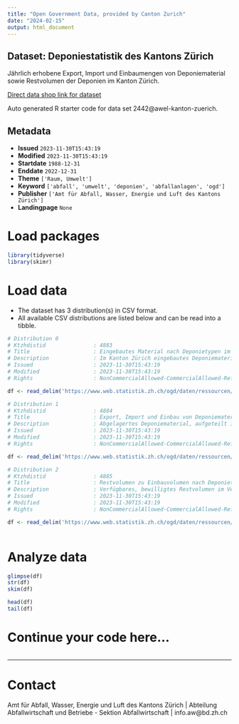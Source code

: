 ```yaml
---
title: "Open Government Data, provided by Canton Zurich"
date: "2024-02-15"
output: html_document
---
```


## Dataset: Deponiestatistik des Kantons Zürich

Jährlich erhobene Export, Import und Einbaumengen von Deponiematerial sowie Restvolumen der Deponien im Kanton Zürich.

[Direct data shop link for dataset](https://www.zh.ch/de/politik-staat/statistik-daten/datenkatalog.html#/datasets/2442@awel-kanton-zuerich)

Auto generated R starter code for data set 2442@awel-kanton-zuerich.

## Metadata

- **Issued** `2023-11-30T15:43:19`
- **Modified** `2023-11-30T15:43:19`
- **Startdate** `1988-12-31`
- **Enddate** `2022-12-31`
- **Theme** `['Raum, Umwelt']`
- **Keyword** `['abfall', 'umwelt', 'deponien', 'abfallanlagen', 'ogd']`
- **Publisher** `['Amt für Abfall, Wasser, Energie und Luft des Kantons Zürich']`
- **Landingpage** `None`


# Load packages

```r

library(tidyverse)
library(skimr)

```

# Load data

-   The dataset has 3 distribution(s) in CSV format.
-   All available CSV distributions are listed below and can be read into a tibble.

```r

# Distribution 0
# Ktzhdistid               : 4883
# Title                    : Eingebautes Material nach Deponietypen im Kanton Zürich
# Description              : Im Kanton Zürich eingebautes Deponiematerial, ausgewertet nach Deponietypen. Daten aus Jahresberichten der Deponien.
# Issued                   : 2023-11-30T15:43:19
# Modified                 : 2023-11-30T15:43:19
# Rights                   : NonCommercialAllowed-CommercialAllowed-ReferenceNotRequired

df <- read_delim('https://www.web.statistik.zh.ch/ogd/daten/ressourcen/KTZH_00002442_00004883.csv')

# Distribution 1
# Ktzhdistid               : 4884
# Title                    : Export, Import und Einbau von Deponiematerial im Kanton Zürich
# Description              : Abgelagertes Deponiematerial, aufgeteilt in drei Kategorien: 1. im Kanton Zürich abgelagert, 2. aus anderen Kantonen/Ausland importiert und im Kanton abgelagert, 3. in andere Kantone/Ausland exportiert und abgelagert. Daten vom E-Government Portals des BAFU.
# Issued                   : 2023-11-30T15:43:19
# Modified                 : 2023-11-30T15:43:19
# Rights                   : NonCommercialAllowed-CommercialAllowed-ReferenceNotRequired

df <- read_delim('https://www.web.statistik.zh.ch/ogd/daten/ressourcen/KTZH_00002442_00004884.csv')

# Distribution 2
# Ktzhdistid               : 4885
# Title                    : Restvolumen zu Einbauvolumen nach Deponietypen im Kanton Zürich
# Description              : Verfügbares, bewilligtes Restvolumen im Verhältnis zum jährlichen Einbauvolumen der Zürcher Deponien. Daten aus Jahresberichten der Deponien.
# Issued                   : 2023-11-30T15:43:19
# Modified                 : 2023-11-30T15:43:19
# Rights                   : NonCommercialAllowed-CommercialAllowed-ReferenceNotRequired

df <- read_delim('https://www.web.statistik.zh.ch/ogd/daten/ressourcen/KTZH_00002442_00004885.csv')



```

# Analyze data

```r

glimpse(df)
str(df)
skim(df)

head(df)
tail(df)

```

# Continue your code here...

```r

```

------------------------------------------------------------------------

# Contact

Amt für Abfall, Wasser, Energie und Luft des Kantons Zürich | Abteilung Abfallwirtschaft und Betriebe - Sektion Abfallwirtschaft | info.aw@bd.zh.ch
